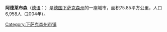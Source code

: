 {{noteTA
|G1=德国地名
|G2=Landkreis
|G3=单位
}}
'''阿德莱布森'''（[[德语|德语]]：'''{{lang|de|Adelebsen}}'''）是[[德国|德国]][[下萨克森州|下萨克森州]]的一座城市，面积75.85平方公里，人口6,958人（2004年）。

{{Authority control}}
{{Germany-geo-stub}}

{{DEFAULTSORT:Adelebsen}}

[[Category:下萨克森州市镇|Category:下萨克森州市镇]]